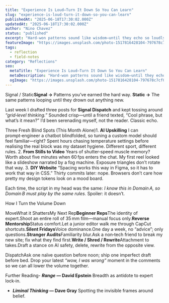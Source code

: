 ```yaml
---
title: "Experience Is Loud—Turn It Down So You Can Learn"
slug: "experience-is-loud-turn-it-down-so-you-can-learn"
publishedAt: "2025-06-18T17:30:02.000Z"
updatedAt: "2025-06-18T17:30:02.000Z"
author: "Nino Chavez"
status: "published"
excerpt: "Hard‑won patterns sound like wisdom—until they echo so loudly you miss new ideas. This month I learned: AI model tuning isn’t just prompting, shutter‑speed instincts fail at 60 fps video, and Figma spacing ≠ CSS. Beginner reps, reverse mentorship, and stranger audits keep the channel clear."
featureImage: "https://images.unsplash.com/photo-1517816428104-797678c7cf0c?crop=entropy&cs=tinysrgb&fit=max&fm=jpg&ixid=M3wxMTc3M3wwfDF8c2VhcmNofDN8fGxvdWR8ZW58MHx8fHwxNzUwMjY3NzQ1fDA&ixlib=rb-4.1.0&q=80&w=2000"
tags:
  - reflection
  - field-notes
category: "Reflections"
seo:
  metaTitle: "Experience Is Loud—Turn It Down So You Can Learn"
  metaDescription: "Hard‑won patterns sound like wisdom—until they echo so loudly you miss new ideas. This month I learned: AI model tuning isn’t just prompting, shutter‑speed instincts fail at 60 fps video, and Figma spacing ≠ CSS. Beginner reps, reverse mentorship, and stranger audits keep the channel clear."
  ogImage: "https://images.unsplash.com/photo-1517816428104-797678c7cf0c?crop=entropy&cs=tinysrgb&fit=max&fm=jpg&ixid=M3wxMTc3M3wwfDF8c2VhcmNofDN8fGxvdWR8ZW58MHx8fHwxNzUwMjY3NzQ1fDA&ixlib=rb-4.1.0&q=80&w=2000"
---
```


Signal / Static**Signal →** Patterns you’ve earned the hard way. **Static →** The same patterns looping until they drown out anything new.

Last week I drafted three posts for **Signal Dispatch** and kept tossing around *“grid‑level thinking.”* Sounded crisp—until a friend texted, “Cool phrase, but what’s it mean?” I’d been serenading myself, not the reader. Classic echo.

Three Fresh Blind Spots (This Month Alone)1. **AI Upskilling**
I can prompt‑engineer a chatbot blindfolded, so tuning a custom model should feel familiar—right? Spent hours chasing temperature settings before realising the real block was my dataset hygiene. Different sport, different rules.
2. **From Stills to Video**
Years of shutter‑speed muscle memory? Worth about five minutes when 60 fps enters the chat. My first reel looked like a slideshow narrated by a fog machine. Exposure triangles don’t rotate that way.
3. **DIY Website**
“Spacing works this way in Figma, so it has to work that way in CSS.” Thirty commits later: nope. Browsers don’t care how pretty my design tokens look on a mood board.

Each time, the script in my head was the same: *I know this in Domain A, so Domain B must play by the same rules.* Spoiler: it doesn’t.

How I Turn the Volume Down

MoveWhat it ShattersMy Next Rep**Beginner Reps**The identity of expert.Shoot an entire roll of 35 mm film—manual focus only.**Reverse Mentorship**Status comfort.Let a junior editor walk me through CapCut shortcuts.**Silent Fridays**Voice dominance.One day a week, no “advice”; only questions.**Stranger Audits**Familiarity blur.Ask a non‑tech friend to break my new site; fix what they find first.**Write / Shred / Rewrite**Attachment to takes.Draft a stance on AI safety, delete, rewrite from the opposite view.

DispatchAsk one naïve question before noon; ship one imperfect draft before bed. Drop your latest *“wow, I was wrong”* moment in the comments so we can all lower the volume together.

Further Reading- ***Range* — David Epstein**
Breadth as antidote to expert lock‑in.
- ***Liminal Thinking* — Dave Gray**
Spotting the invisible frames around belief.
